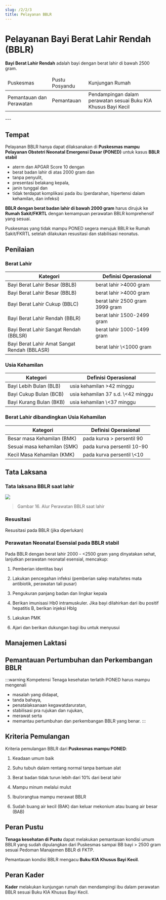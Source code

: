 ```yaml
---
slug: /2/2/3
title: Pelayanan BBLR
---
```


# Pelayanan Bayi Berat Lahir Rendah (BBLR)
**Bayi Berat Lahir Rendah** adalah bayi dengan berat lahir di bawah 2500 gram.

<table>
  <thead>
    <td>Puskesmas</td>
    <td>Pustu Posyandu</td>
    <td>Kunjungan Rumah</td>
  </thead>
  <tbody>
    <tr>
      <td>Pemantauan dan Perawatan</td>
      <td>Pemantauan</td>
      <td>Pendampingan dalam perawatan sesuai Buku KIA Khusus Bayi Kecil</td>
    </tr>
  </tbody>
</table>
---

## Tempat
Pelayanan BBLR hanya dapat dilaksanakan di **Puskesmas mampu Pelayanan Obstetri Neonatal Emergensi Dasar (PONED)** untuk kasus **BBLR stabil** 
- aterm dan APGAR Score 10 dengan 
- berat badan lahir di atas 2000 gram dan 
- tanpa penyulit, 
- presentasi belakang kepala, 
- janin tunggal dan 
- tidak terdapat komplikasi pada ibu (perdarahan, hipertensi dalam kehamilan, dan infeksi)

**BBLR dengan berat badan lahir di bawah 2000 gram** harus dirujuk ke **Rumah Sakit/FKRTL** dengan kemampuan perawatan BBLR komprehensif yang sesuai.

Puskesmas yang tidak mampu PONED segera merujuk BBLR ke Rumah Sakit/FKRTL setelah dilakukan resusitasi dan stabilisasi neonatus.

## Penilaian
### Berat Lahir
<table>
<thead>
<tr>
<th>Kategori</th>
<th>Definisi Operasional</th>
</tr>
</thead>
<tbody>
<tr>
<td>
Bayi Berat Lahir Besar (BBLB)
</td>
<td>
berat lahir >4000 gram
</td>
</tr>
<tr>
<td>
Bayi Berat Lahir Besar (BBLB)
</td>
<td>
berat lahir >4000 gram
</td>
</tr>
<tr>
<td>
Bayi Berat Lahir Cukup (BBLC)
</td>
<td>
berat lahir 2500 gram 3999 gram
</td>
</tr>
<tr>
<td>
Bayi Berat Lahir Rendah (BBLR)
</td>
<td>
berat lahir 1500-2499 gram
</td>
</tr>
<tr>
<td>
Bayi Berat Lahir Sangat Rendah (BBLSR)
</td>
<td>
berat lahir 1000-1499 gram
</td>
</tr>
<tr>
<td>
Bayi Berat Lahir Amat Sangat Rendah (BBLASR)
</td>
<td>
berat lahir \<1000 gram
</td>
</tr>
</tbody>
</table>

### Usia Kehamilan
<table>
<thead>
<tr>
<th>Kategori</th>
<th>Definisi Operasional</th>
</tr>
</thead>
<tbody>
<tr>
<td>
Bayi Lebih Bulan (BLB)
</td>
<td>
usia kehamilan >42 minggu
</td>
</tr>
<tr>
<td>
Bayi Cukup Bulan (BCB)
</td>
<td>
usia kehamilan 37 s.d. \<42 minggu
</td>
</tr>
<tr>
<td>
Bayi Kurang Bulan (BKB)
</td>
<td>
usia kehamilan \<37 minggu
</td>
</tr>
</tbody>
</table>

### Berat Lahir dibandingkan Usia Kehamilan
<table>
<thead>
<tr>
<th>Kategori</th>
<th>Definisi Operasional</th>
</tr>
</thead>
<tbody>
<tr>
<td>
Besar masa Kehamilan (BMK)
</td>
<td>
pada kurva > persentil 90
</td>
</tr>
<tr>
<td>
Sesuai masa kehamilan (SMK)
</td>
<td>
pada kurva persentil 10-90
</td>
</tr>
<tr>
<td>
Kecil Masa Kehamilan (KMK)
</td>
<td>
pada kurva persentil \<10
</td>
</tr>
</tbody>
</table>

## Tata Laksana
### Tata laksana BBLR saat lahir

![](/ilm/image041.gif)

> Gambar 16. Alur Perawatan BBLR saat lahir

### Resusitasi
Resusitasi pada BBLR (jika diperlukan)

### Perawatan Neonatal Esensial pada BBLR stabil 

Pada BBLR dengan berat lahir 2000 - \<2500 gram yang dinyatakan sehat, lanjutkan perawatan neonatal esensial, mencakup:

1. Pemberian identitas bayi

2. Lakukan pencegahan infeksi (pemberian salep mata/tetes mata antibiotik, perawatan tali pusar)

3. Pengukuran panjang badan dan lingkar kepala

4. Berikan imunisasi Hb0 intramuskuler. Jika bayi dilahirkan dari ibu positif hepatitis B, berikan injeksi HbIg

5. Lakukan PMK

6. Ajari dan berikan dukungan bagi ibu untuk menyusui

## Manajemen Laktasi

## Pemantauan Pertumbuhan dan Perkembangan BBLR

:::warning Kompetensi
Tenaga kesehatan terlatih PONED harus mampu mengenali 
- masalah yang didapat, 
- tanda bahaya, 
- penatalaksanaan kegawatdaruratan, 
- stabilisasi pra rujukan dan rujukan, 
- merawat serta 
- memantau pertumbuhan dan perkembangan BBLR yang benar.
:::

## Kriteria Pemulangan
Kriteria pemulangan BBLR dari **Puskesmas mampu PONED**:

1) Keadaan umum baik

2) Suhu tubuh dalam rentang normal tanpa bantuan alat

3) Berat badan tidak turun lebih dari 10% dari berat lahir

4) Mampu minum melalui mulut

5) Ibu/orangtua mampu merawat BBLR

6) Sudah buang air kecil (BAK) dan keluar mekonium atau buang air besar (BAB)

## Peran Pustu
**Tenaga kesehatan di Pustu** dapat melakukan pemantauan kondisi umum BBLR yang sudah dipulangkan dari Puskesmas sampai BB bayi > 2500 gram sesuai Pedoman Manajemen BBLR di FKTP.

Pemantauan kondisi BBLR mengacu **Buku KIA Khusus Bayi Kecil**.

## Peran Kader
**Kader** melakukan kunjungan rumah dan mendampingi ibu dalam perawatan BBLR sesuai Buku KIA Khusus Bayi Kecil.

